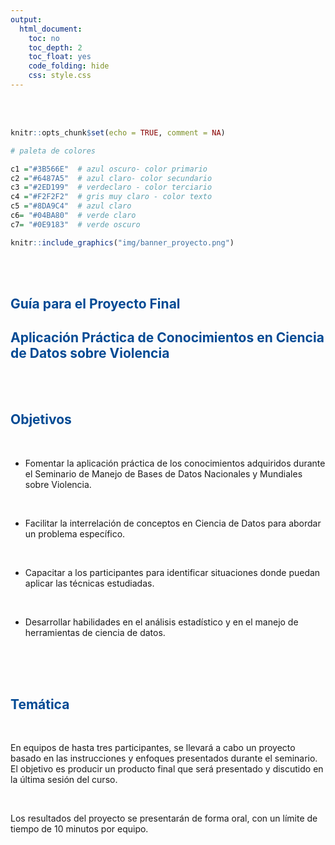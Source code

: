```yaml
---
output:
  html_document:
    toc: no
    toc_depth: 2
    toc_float: yes
    code_folding: hide
    css: style.css
---
```


<br/><br/>

```r
knitr::opts_chunk$set(echo = TRUE, comment = NA)

# paleta de colores

c1 ="#3B566E"  # azul oscuro- color primario 
c2 ="#6487A5"  # azul claro- color secundario
c3 ="#2ED199"  # verdeclaro - color terciario
c4 ="#F2F2F2"  # gris muy claro - color texto
c5 ="#8DA9C4"  # azul claro 
c6= "#04BA80"  # verde claro
c7= "#0E9183"  # verde oscuro
```




```r
knitr::include_graphics("img/banner_proyecto.png")
```

<br/><br/>


##  <span style="color:#034a94">**Guía para el Proyecto Final**</spam> 
## <span style="color:#034a94">**Aplicación Práctica de Conocimientos en Ciencia de Datos sobre Violencia**</span>

<br/><br/>

## <span style="color:#034a94">**Objetivos**</span>

<br/>

* Fomentar la aplicación práctica de los conocimientos adquiridos durante el Seminario de Manejo de Bases de Datos Nacionales y Mundiales sobre Violencia.

<br/>

* Facilitar la interrelación de conceptos en Ciencia de Datos para abordar un problema específico.

<br/>

* Capacitar a los participantes para identificar situaciones donde puedan aplicar las técnicas estudiadas.

<br/>

* Desarrollar habilidades en el análisis estadístico y en el manejo de herramientas de ciencia de datos.

<br/><br/><br/>

## <span style="color:#034a94">**Temática**</span>

<br/>

En equipos de hasta tres participantes, se llevará a cabo un proyecto basado en las instrucciones y enfoques presentados durante el seminario. El objetivo es producir un producto final que será presentado y discutido en la última sesión del curso.

<br/>

Los resultados del proyecto se presentarán de forma oral, con un límite de tiempo de 10 minutos por equipo.



<br/><br/><br/>
 